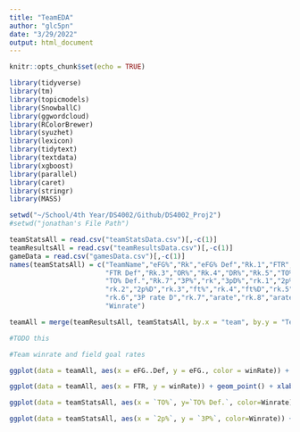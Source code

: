 ```yaml
---
title: "TeamEDA"
author: "glc5pn"
date: "3/29/2022"
output: html_document
---
```


```r
knitr::opts_chunk$set(echo = TRUE)

library(tidyverse)
library(tm)
library(topicmodels)
library(SnowballC)
library(ggwordcloud)
library(RColorBrewer)
library(syuzhet)
library(lexicon)
library(tidytext)
library(textdata)
library(xgboost)
library(parallel)
library(caret)
library(stringr)
library(MASS)
```


```r
setwd("~/School/4th Year/DS4002/Github/DS4002_Proj2")
#setwd("jonathan's File Path")

teamStatsAll = read.csv("teamStatsData.csv")[,-c(1)]
teamResultsAll = read.csv("teamResultsData.csv")[,-c(1)]
gameData = read.csv("gamesData.csv")[,-c(1)]
names(teamStatsAll) = c("TeamName","eFG%","Rk","eFG% Def","Rk.1","FTR","Rk.2",
                        "FTR Def","Rk.3","OR%","Rk.4","DR%","Rk.5","TO%","Rk.6",
                        "TO% Def.","Rk.7","3P%","rk","3pD%","rk.1","2p%",
                        "rk.2","2p%D","rk.3","ft%","rk.4","ft%D","rk.5","3P rate",
                        "rk.6","3P rate D","rk.7","arate","rk.8","arateD","rk.9",
                        "Winrate")

teamAll = merge(teamResultsAll, teamStatsAll, by.x = "team", by.y = "TeamName")
```

```r
#TODO this
```




```r
#Team winrate and field goal rates

ggplot(data = teamAll, aes(x = eFG..Def, y = eFG., color = winRate)) + geom_point() + xlab("Effective Field Goals (Defence)") + ylab("Effective Field Goals (Offense)") + ggtitle("Offensive and Defensive Field Goal Rates and Team WinRate")

ggplot(data = teamAll, aes(x = FTR, y = winRate)) + geom_point() + xlab("Free-Throw Rate") + ylab("Season Winrate") + ggtitle("Free Throw Rate vs Winrate")

ggplot(data = teamStatsAll, aes(x = `TO%`, y=`TO% Def.`, color=Winrate)) + geom_point() + xlab("Turnovers per 100 plays") + ylab("Turnovers per 100 plays (Defence)") + ggtitle("Winrate vs Turnover Rate")

ggplot(data = teamStatsAll, aes(x = `2p%`, y = `3P%`, color=Winrate)) + geom_point() + xlab("2-Point Accuracy") + ylab("3-Point Accuracy") + ggtitle("Field Goal Accuracy vs Winrate")
```


